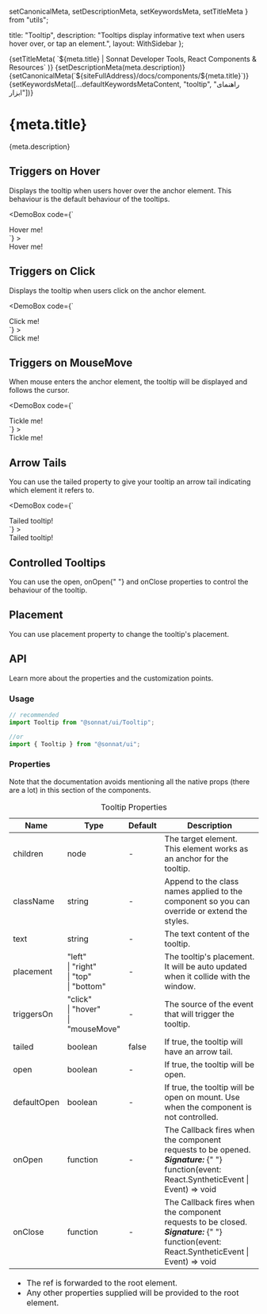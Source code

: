   setCanonicalMeta,
  setDescriptionMeta,
  setKeywordsMeta,
  setTitleMeta
} from "utils";

  title: "Tooltip",
  description:
    "Tooltips display informative text when users hover over, or tap an element.",
  layout: WithSidebar
};

<Head>
  {setTitleMeta(
    `${meta.title} | Sonnat Developer Tools, React Components & Resources`
  )}
  {setDescriptionMeta(meta.description)}
  {setCanonicalMeta(`${siteFullAddress}/docs/components/${meta.title}`)}
  {setKeywordsMeta([...defaultKeywordsMetaContent, "tooltip", "راهنمای ابزار"])}
</Head>

<h1>
  <span>{meta.title}</span>
  <AnchorButton anchorId="overview" />
  <PageEditButton href={`pages/docs/components/${meta.title}.mdx`} />
</h1>

<p>{meta.description}</p>

<h2>
  <span>Triggers on Hover</span>
  <AnchorButton anchorId="triggers-on-hover" />
</h2>

<p>
  Displays the tooltip when users hover over the anchor element. This behaviour
  is the default behaviour of the tooltips.
</p>

<DemoBox
  code={`<Tooltip text="The informative text!">
  <div>Hover me!</div>
</Tooltip>`}
>
  <Tooltip text="The informative text!">
    <div>Hover me!</div>
  </Tooltip>
</DemoBox>

<h2>
  <span>Triggers on Click</span>
  <AnchorButton anchorId="triggers-on-click" />
</h2>

<p>Displays the tooltip when users click on the anchor element.</p>

<DemoBox
  code={`<Tooltip text="The informative text!" triggersOn="click">
  <div>Click me!</div>
</Tooltip>`}
>
  <Tooltip text="The informative text!" triggersOn="click">
    <div>Click me!</div>
  </Tooltip>
</DemoBox>

<h2>
  <span>Triggers on MouseMove</span>
  <AnchorButton anchorId="triggers-on-mousemove" />
</h2>

<p>
  When mouse enters the anchor element, the tooltip will be displayed and
  follows the cursor.
</p>

<DemoBox
  code={`<Tooltip text="The informative text!" triggersOn="mouseMove">
  <div>Tickle me!</div>
</Tooltip>`}
>
  <Tooltip text="The informative text!" triggersOn="mouseMove">
    <div id="tickle-anchor">Tickle me!</div>
  </Tooltip>
</DemoBox>

<h2>
  <span>Arrow Tails</span>
  <AnchorButton anchorId="arrow-tails" />
</h2>

<p>
  You can use the <inlineCode>tailed</inlineCode> property to give your tooltip
  an arrow tail indicating which element it refers to.
</p>

<DemoBox
  code={`<Tooltip text="The informative text!" tailed>
  <div>Tailed tooltip!</div>
</Tooltip>`}
>
  <Tooltip text="The informative text!" tailed>
    <div>Tailed tooltip!</div>
  </Tooltip>
</DemoBox>

<h2>
  <span>Controlled Tooltips</span>
  <AnchorButton anchorId="controlled-tooltips" />
</h2>

<p>
  You can use the <inlineCode>open</inlineCode>, <inlineCode>onOpen</inlineCode>{" "}
  and <inlineCode>onClose</inlineCode> properties to control the behaviour of
  the tooltip.
</p>

<TooltipControllingDemo />

<h2>
  <span>Placement</span>
  <AnchorButton anchorId="placement" />
</h2>

<p>
  You can use <inlineCode>placement</inlineCode> property to change the
  tooltip's placement.
</p>

<TooltipPlacementDemo />

<h2>
  <span>API</span>
  <AnchorButton anchorId="api" />
</h2>

<p>Learn more about the properties and the customization points.</p>

<h3>
  <span>Usage</span>
  <AnchorButton anchorId="usage" />
</h3>

```typescript
// recommended
import Tooltip from "@sonnat/ui/Tooltip";

//or
import { Tooltip } from "@sonnat/ui";
```

<h3>
  <span>Properties</span>
  <AnchorButton anchorId="properties" />
</h3>

<p>
  Note that the documentation avoids mentioning all the native props (there are
  a lot) in this section of the components.
</p>

<table cols={4}>
  <caption>Tooltip Properties</caption>
  <thead>
    <tr>
      <th>Name</th>
      <th>Type</th>
      <th>Default</th>
      <th>Description</th>
    </tr>
  </thead>
  <tbody>
    <tr>
      <td>children</td>
      <td>node</td>
      <td>-</td>
      <td>
        The target element. This element works as an anchor for the tooltip.
      </td>
    </tr>
    <tr>
      <td>className</td>
      <td>string</td>
      <td>-</td>
      <td>
        Append to the class names applied to the component so you can override
        or extend the styles.
      </td>
    </tr>
    <tr>
      <td>text</td>
      <td>string</td>
      <td>-</td>
      <td>The text content of the tooltip.</td>
    </tr>
    <tr>
      <td>placement</td>
      <td>
        "left"
        <br />
        | "right"
        <br />| "top"
        <br />| "bottom"
      </td>
      <td>-</td>
      <td>
        The tooltip's placement. It will be auto updated when it collide with
        the window.
      </td>
    </tr>
    <tr>
      <td>triggersOn</td>
      <td>
        "click"
        <br />
        | "hover"
        <br />| "mouseMove"
      </td>
      <td>-</td>
      <td>The source of the event that will trigger the tooltip.</td>
    </tr>
    <tr>
      <td>tailed</td>
      <td>boolean</td>
      <td>false</td>
      <td>
        If <inlineCode>true</inlineCode>, the tooltip will have an arrow tail.
      </td>
    </tr>
    <tr>
      <td>open</td>
      <td>boolean</td>
      <td>-</td>
      <td>
        If <inlineCode>true</inlineCode>, the tooltip will be open.
      </td>
    </tr>
    <tr>
      <td>defaultOpen</td>
      <td>boolean</td>
      <td>-</td>
      <td>
        If <inlineCode>true</inlineCode>, the tooltip will be open on mount. Use
        when the component is not controlled.
      </td>
    </tr>
    <tr>
      <td>onOpen</td>
      <td>function</td>
      <td>-</td>
      <td>
        The Callback fires when the component requests to be opened.
        <br />
        <em>
          <strong>Signature:</strong>
        </em>{" "}
        <inlineCode>
          function(event: React.SyntheticEvent | Event) => void
        </inlineCode>
      </td>
    </tr>
    <tr>
      <td>onClose</td>
      <td>function</td>
      <td>-</td>
      <td>
        The Callback fires when the component requests to be closed.
        <br />
        <em>
          <strong>Signature:</strong>
        </em>{" "}
        <inlineCode>
          function(event: React.SyntheticEvent | Event) => void
        </inlineCode>
      </td>
    </tr>
  </tbody>
  <tfoot>
    <tr>
      <td colSpan="4">
        <ul>
          <li>
            The <inlineCode>ref</inlineCode> is forwarded to the root element.
          </li>
          <li>
            Any other properties supplied will be provided to the root element.
          </li>
        </ul>
      </td>
    </tr>
  </tfoot>
</table>
